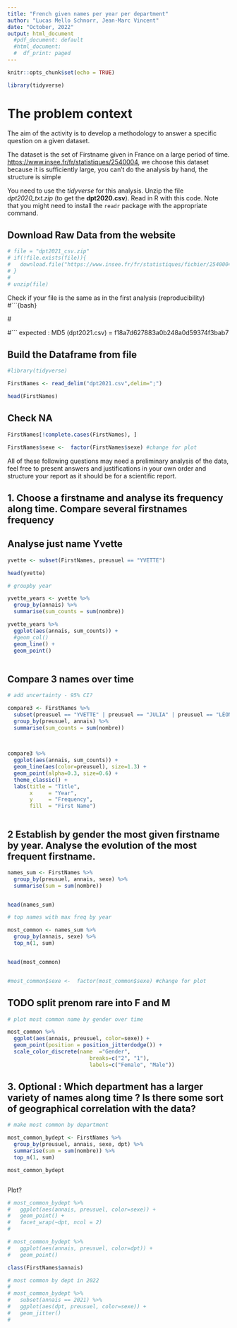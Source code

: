 ```yaml
---
title: "French given names per year per department"
author: "Lucas Mello Schnorr, Jean-Marc Vincent"
date: "October, 2022"
output: html_document
  #pdf_document: default
  #html_document:
  #  df_print: paged
---
```


```r
knitr::opts_chunk$set(echo = TRUE)

library(tidyverse)
```

# The problem context
The aim of the activity is to develop a methodology to answer a specific question on a given dataset. 

The dataset is the set of Firstname given in France on a large period of time. 
[https://www.insee.fr/fr/statistiques/2540004](https://www.insee.fr/fr/statistiques/fichier/2540004/dpt2021_csv.zip), we choose this dataset because it is sufficiently large, you can't do the analysis by hand, the structure is simple


You need to use the _tidyverse_ for this analysis. Unzip the file _dpt2020_txt.zip_ (to get the **dpt2020.csv**). Read in R with this code. Note that you might need to install the `readr` package with the appropriate command.


## Download Raw Data from the website
```r
# file = "dpt2021_csv.zip"
# if(!file.exists(file)){
#   download.file("https://www.insee.fr/fr/statistiques/fichier/2540004/dpt2021_csv.zip", destfile=file)
# }
# 
# unzip(file)
```

Check if your file is the same as in the first analysis (reproducibility)
#```{bash}

#<!-- md5 dpt2021.csv -->

#```
expected :
MD5 (dpt2021.csv) = f18a7d627883a0b248a0d59374f3bab7

## Build the Dataframe from file

```r
#library(tidyverse)

FirstNames <- read_delim("dpt2021.csv",delim=";")

```

```r
head(FirstNames)

```


## Check NA

```r

FirstNames[!complete.cases(FirstNames), ]

```




```r

FirstNames$sexe <-  factor(FirstNames$sexe) #change for plot

```





All of these following questions may need a preliminary analysis of the data, feel free to present answers and justifications in your own order and structure your report as it should be for a scientific report.


## 1. Choose a firstname and analyse its frequency along time. Compare several firstnames frequency



## Analyse just name Yvette

```r

yvette <- subset(FirstNames, preusuel == "YVETTE")

head(yvette)

```


```r
# groupby year

yvette_years <- yvette %>% 
  group_by(annais) %>% 
  summarise(sum_counts = sum(nombre))

```


```r
yvette_years %>% 
  ggplot(aes(annais, sum_counts)) +
  #geom_col()
  geom_line() +
  geom_point()
  


```



## Compare 3 names over time


```r

# add uncertainty - 95% CI?

compare3 <- FirstNames %>% 
  subset(preusuel == "YVETTE" | preusuel == "JULIA" | preusuel == "LÉONE") %>% 
  group_by(preusuel, annais) %>% 
  summarise(sum_counts = sum(nombre))
  
  
```

```r


compare3 %>% 
  ggplot(aes(annais, sum_counts)) +
  geom_line(aes(color=preusuel), size=1.3) +
  geom_point(alpha=0.3, size=0.6) +
  theme_classic() +
  labs(title = "Title",
       x     = "Year",
       y     = "Frequency",
       fill  = "First Name")


```

```r


```



## 2 Establish by gender the most given firstname by year. Analyse the evolution of the most frequent firstname.


```r

names_sum <- FirstNames %>% 
  group_by(preusuel, annais, sexe) %>% 
  summarise(sum = sum(nombre))


head(names_sum)

```



```r
# top names with max freq by year

most_common <- names_sum %>% 
  group_by(annais, sexe) %>%
  top_n(1, sum)


head(most_common)


#most_common$sexe <-  factor(most_common$sexe) #change for plot
```


## TODO split prenom rare into F and M

```r
# plot most common name by gender over time

most_common %>% 
  ggplot(aes(annais, preusuel, color=sexe)) + 
  geom_point(position = position_jitterdodge()) +
  scale_color_discrete(name  ="Gender",
                          breaks=c("2", "1"),
                          labels=c("Female", "Male"))


```





## 3. Optional : Which department has a larger variety of names along time ? Is there some sort of geographical correlation with the data?

```r
# make most common by department

most_common_bydept <- FirstNames %>%
  group_by(preusuel, annais, sexe, dpt) %>%
  summarise(sum = sum(nombre)) %>% 
  top_n(1, sum)

most_common_bydept



```


Plot?

```r

# most_common_bydept %>%
#   ggplot(aes(annais, preusuel, color=sexe)) +
#   geom_point() +
#   facet_wrap(~dpt, ncol = 2)
# 


```


```r
# most_common_bydept %>% 
#   ggplot(aes(annais, preusuel, color=dpt)) + 
#   geom_point()

class(FirstNames$annais)

```



```r
# most common by dept in 2022
# 
# most_common_bydept %>%
#   subset(annais == 2021) %>% 
#   ggplot(aes(dpt, preusuel, color=sexe)) + 
#   geom_jitter()
#   



```

